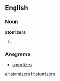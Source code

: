 ==English==

===Noun===
'''atomizers'''

# {{plural of|[[atomizer]]}}

===Anagrams===
* [[amortizes]]

[[ar:atomizers]]
[[fr:atomizers]]